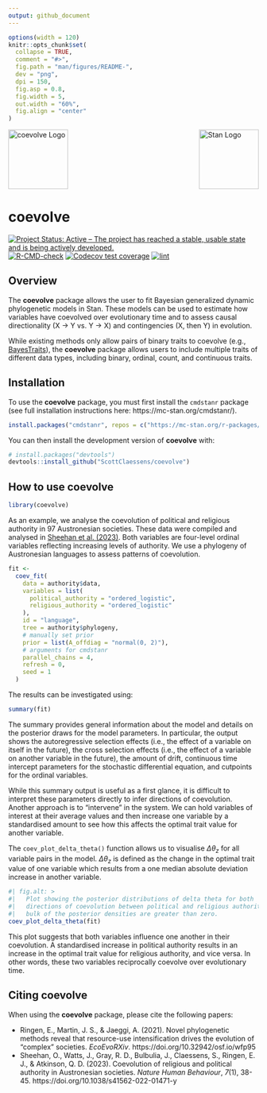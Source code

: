 ```yaml
---
output: github_document
---
```


<!-- README.md is generated from README.Rmd. Please edit that file -->

```r
options(width = 120)
knitr::opts_chunk$set(
  collapse = TRUE,
  comment = "#>",
  fig.path = "man/figures/README-",
  dev = "png",
  dpi = 150,
  fig.asp = 0.8,
  fig.width = 5,
  out.width = "60%",
  fig.align = "center"
)
```

<img src="man/figures/logo.png" width="120" alt="coevolve Logo"/>[<img src="https://raw.githubusercontent.com/stan-dev/logos/master/logo_tm.png" align="right" width="120" alt="Stan Logo"/>](https://mc-stan.org/)

# coevolve

<!-- badges: start -->
  [![Project Status: Active – The project has reached a stable, usable state and is being actively developed.](https://www.repostatus.org/badges/latest/active.svg)](https://www.repostatus.org/#active)
  [![R-CMD-check](https://github.com/ScottClaessens/coevolve/actions/workflows/R-CMD-check.yaml/badge.svg)](https://github.com/ScottClaessens/coevolve/actions/workflows/R-CMD-check.yaml)
  [![Codecov test coverage](https://codecov.io/gh/ScottClaessens/coevolve/graph/badge.svg)](https://app.codecov.io/gh/ScottClaessens/coevolve)
  [![lint](https://github.com/ScottClaessens/coevolve/actions/workflows/lint.yaml/badge.svg)](https://github.com/ScottClaessens/coevolve/actions?query=workflow%3Alint)
<!-- badges: end -->

## Overview

The **coevolve** package allows the user to fit Bayesian generalized dynamic
phylogenetic models in Stan. These models can be used to estimate how variables 
have coevolved over evolutionary time and to assess causal directionality
(X → Y vs. Y → X) and contingencies (X, then Y) in evolution.

While existing methods only allow pairs of binary traits to coevolve
(e.g., [BayesTraits](https://www.evolution.reading.ac.uk/BayesTraitsV4.1.2/BayesTraitsV4.1.2.html)),
the **coevolve** package allows users to include multiple traits of different
data types, including binary, ordinal, count, and continuous traits.

## Installation

To use the **coevolve** package, you must first install the `cmdstanr` package
(see full installation instructions here: https://mc-stan.org/cmdstanr/).

```r
install.packages("cmdstanr", repos = c("https://mc-stan.org/r-packages/", getOption("repos")))
```

You can then install the development version of **coevolve** with:

```r
# install.packages("devtools")
devtools::install_github("ScottClaessens/coevolve")
```

## How to use coevolve

```r
library(coevolve)
```

As an example, we analyse the coevolution of political and religious authority
in 97 Austronesian societies. These data were compiled and analysed in [Sheehan
et al. (2023)](https://www.nature.com/articles/s41562-022-01471-y). Both 
variables are four-level ordinal variables reflecting increasing levels of
authority. We use a phylogeny of Austronesian languages to assess patterns of 
coevolution.

```r
fit <-
  coev_fit(
    data = authority$data,
    variables = list(
      political_authority = "ordered_logistic",
      religious_authority = "ordered_logistic"
    ),
    id = "language",
    tree = authority$phylogeny,
    # manually set prior
    prior = list(A_offdiag = "normal(0, 2)"),
    # arguments for cmdstanr
    parallel_chains = 4,
    refresh = 0,
    seed = 1
  )
```

The results can be investigated using:

```r
summary(fit)
```

The summary provides general information about the model and details on the 
posterior draws for the model parameters. In particular, the output shows the 
autoregressive selection effects (i.e., the effect of a variable on itself in 
the future), the cross selection effects (i.e., the effect of a variable on 
another variable in the future), the amount of drift, continuous time intercept 
parameters for the stochastic differential equation, and cutpoints for the 
ordinal variables.

While this summary output is useful as a first glance, it is difficult to
interpret these parameters directly to infer directions of coevolution. Another
approach is to "intervene" in the system. We can hold variables of interest at
their average values and then increase one variable by a standardised amount to
see how this affects the optimal trait value for another variable.

The `coev_plot_delta_theta()` function allows us to visualise $\Delta\theta_{z}$
for all variable pairs in the model. $\Delta\theta_{z}$ is defined as the change
in the optimal trait value of one variable which results from a one median
absolute deviation increase in another variable.

```r
#| fig.alt: >
#|   Plot showing the posterior distributions of delta theta for both
#|   directions of coevolution between political and religious authority. The
#|   bulk of the posterior densities are greater than zero.
coev_plot_delta_theta(fit)
```

This plot suggests that both variables influence one another in their 
coevolution. A standardised increase in political authority results in an 
increase in the optimal trait value for religious authority, and vice versa.
In other words, these two variables reciprocally coevolve over evolutionary
time.

## Citing coevolve

When using the **coevolve** package, please cite the following papers:

- Ringen, E., Martin, J. S., & Jaeggi, A. (2021). Novel phylogenetic methods 
  reveal that resource-use intensification drives the evolution of "complex" 
  societies. _EcoEvoRXiv_. https://doi.org/10.32942/osf.io/wfp95
- Sheehan, O., Watts, J., Gray, R. D., Bulbulia, J., Claessens, S., Ringen, 
  E. J., & Atkinson, Q. D. (2023). Coevolution of religious and political 
  authority in Austronesian societies. _Nature Human Behaviour_, _7_(1), 38-45. 
  https://doi.org/10.1038/s41562-022-01471-y
